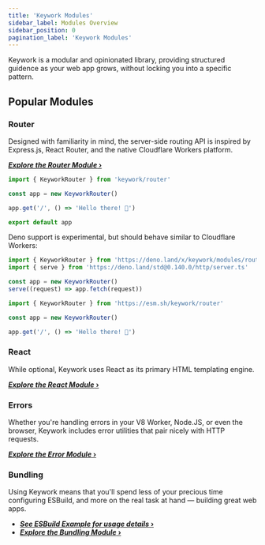 ```yaml
---
title: 'Keywork Modules'
sidebar_label: Modules Overview
sidebar_position: 0
pagination_label: 'Keywork Modules'
---
```



Keywork is a modular and opinionated library, providing structured guidence as your web app grows, without locking you into a specific pattern.

## Popular Modules

### Router

Designed with familiarity in mind, the server-side routing API is inspired by
Express.js, React Router, and the native Cloudflare Workers platform.

[**_Explore the Router Module_ ›**](https://keywork.app/modules/router)

<Tabs groupId="router">
  <TabItem value="Cloudflare Workers">

```ts title="worker.ts"
import { KeyworkRouter } from 'keywork/router'

const app = new KeyworkRouter()

app.get('/', () => 'Hello there! 👋')

export default app
```

  </TabItem>

  <TabItem value="Deno">

Deno support is experimental, but should behave similar to Cloudflare Workers:

```ts title="./your-project/server/mod.tsx"
import { KeyworkRouter } from 'https://deno.land/x/keywork/modules/router/mod.ts'
import { serve } from 'https://deno.land/std@0.140.0/http/server.ts'

const app = new KeyworkRouter()
serve((request) => app.fetch(request))
```

  </TabItem>

  <TabItem value="Browser">

```ts title="worker.ts"
import { KeyworkRouter } from 'https://esm.sh/keywork/router'

const app = new KeyworkRouter()

app.get('/', () => 'Hello there! 👋')
```

  </TabItem>
</Tabs>

### React

While optional, Keywork uses React as its primary HTML templating engine.

[**_Explore the React Module_ ›**](https://keywork.app/modules/react)

### Errors

Whether you're handling errors in your V8 Worker, Node.JS, or even the browser,
Keywork includes error utilities that pair nicely with HTTP requests.

[**_Explore the Error Module_ ›**](https://keywork.app/modules/errors)

### Bundling

Using Keywork means that you'll spend less of your precious time configuring ESBuild,
and more on the real task at hand — building great web apps.

- [**_See ESBuild Example for usage details_ ›**](https://github.com/nirrius/keywork-starter-kit)
- [**_Explore the Bundling Module_ ›**](https://keywork.app/modules/bundling)
